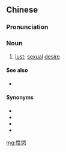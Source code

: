 {{also|性欲}}
==Chinese==
{{zh-forms|s=性欲}}

===Pronunciation===
{{zh-pron
|m=xìngyù
|c=sing3 juk6
|h=pfs=sin-yu̍k
|mn=qz,xm,zz:sèng-io̍k
|cat=n
}}

===Noun===
{{zh-noun}}

# [[lust]]; [[sexual]] [[desire]]

====See also====
* {{zh-l|性衝動}}

====Synonyms====
* {{zh-l|情慾}}
* {{zh-l|肉慾}}
* {{zh-l|色慾}}
* {{zh-l|淫慾}}

[[mg:性慾]]